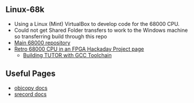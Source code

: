 == Linux-68k ==

* Using a Linux (Mint) VirtualBox to develop code for the 68000 CPU.
* Could not get Shared Folder transfers to work to the Windows machine so transferring build through this repo
* [https://github.com/douggilliland/Retro-Computers/tree/master/68000 Main 68000 repository]
* [https://hackaday.io/project/173678-retro-68000-cpu-in-an-fpga Retro 68000 CPU in an FPGA Hackaday Project page]
** [https://hackaday.io/project/173678-retro-68000-cpu-in-an-fpga/log/182141-building-tutor-with-gcc-toolchain Building TUTOR with GCC Toolchain]

== Useful Pages ==

* [https://sourceware.org/binutils/docs/binutils/objcopy.html objcopy docs]
* [https://github.com/douggilliland/Retro-Computers/blob/master/PC%20Tools/srecord/srecord-1.64.pdf srecord docs]
